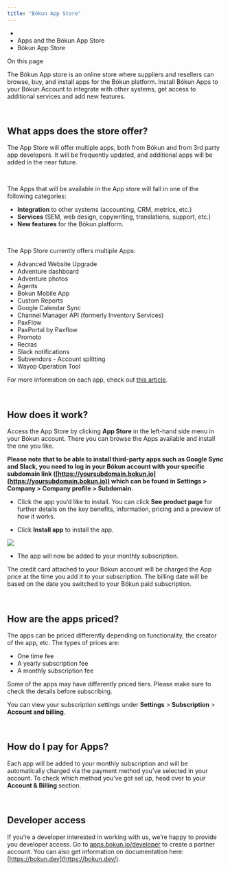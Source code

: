 ```yaml
---
title: "Bókun App Store"
---
```


* [](/)
* Apps and the Bókun App Store
* Bókun App Store

On this page

The Bókun App store is an online store where suppliers and resellers can browse, buy, and install apps for the Bókun platform. Install Bókun Apps to your Bókun Account to integrate with other systems, get access to additional services and add new features.

 

## **What apps does the store offer?**[​](#what-apps-does-the-store-offer "Direct link to heading")

The App Store will offer multiple apps, both from Bókun and from 3rd party app developers. It will be frequently updated, and additional apps will be added in the near future.

 

The Apps that will be available in the App store will fall in one of the following categories:

* **Integration** to other systems (accounting, CRM, metrics, etc.)
* **Services** (SEM, web design, copywriting, translations, support, etc.)
* **New features** for the Bókun platform.

 

The App Store currently offers multiple Apps:

* Advanced Website Upgrade
* Adventure dashboard
* Adventure photos
* Agents
* Bokun Mobile App
* Custom Reports
* Google Calendar Sync
* Channel Manager API (formerly Inventory Services)
* PaxFlow
* PaxPortal by Paxflow
* Promoto
* Recras
* Slack notifications
* Subvendors - Account splitting
* Wayop Operation Tool

For more information on each app, check out [this article](/docs/apps-and-the-bokun-app-store/what-they-are-and-how-to-manage-them).

 

## **How does it work?**[​](#how-does-it-work "Direct link to heading")

Access the App Store by clicking **App Store** in the left-hand side menu in your Bókun account. There you can browse the Apps available and install the one you like.

**Please note** **that to be able to install third-party apps such as Google Sync and Slack, you need to log in your Bókun account with your specific subdomain link ([https://yoursubdomain.bokun.io](https://yoursubdomain.bokun.io)) which can be found in Settings > Company > Company profile > Subdomain.**

* Click the app you’d like to install. You can click **See product page** for further details on the key benefits, information, pricing and a preview of how it works.

* Click **Install app** to install the app.

![](/assets/images/installapp-0e479c1aa163c46282ecd9706319b797.png)

* The app will now be added to your monthly subscription.

The credit card attached to your Bókun account will be charged the App price at the time you add it to your subscription. The billing date will be based on the date you switched to your Bókun paid subscription.

 

## **How are the apps priced?**[​](#how-are-the-apps-priced "Direct link to heading")

The apps can be priced differently depending on functionality, the creator of the app, etc. The types of prices are:

* One time fee
* A yearly subscription fee
* A monthly subscription fee

Some of the apps may have differently priced tiers. Please make sure to check the details before subscribing.

You can view your subscription settings under **Settings** > **Subscription** > **Account and billing**.

 

## **How do I pay for Apps?**[​](#how-do-i-pay-for-apps "Direct link to heading")

Each app will be added to your monthly subscription and will be automatically charged via the payment method you’ve selected in your account. To check which method you’ve got set up, head over to your **Account & Billing** section.

 

## **Developer access**[​](#developer-access "Direct link to heading")

If you’re a developer interested in working with us, we’re happy to provide you developer access. Go to [apps.bokun.io/developer](http://apps.bokun.io/developer) to create a partner account. You can also get information on documentation here: [https://bokun.dev](https://bokun.dev/).
